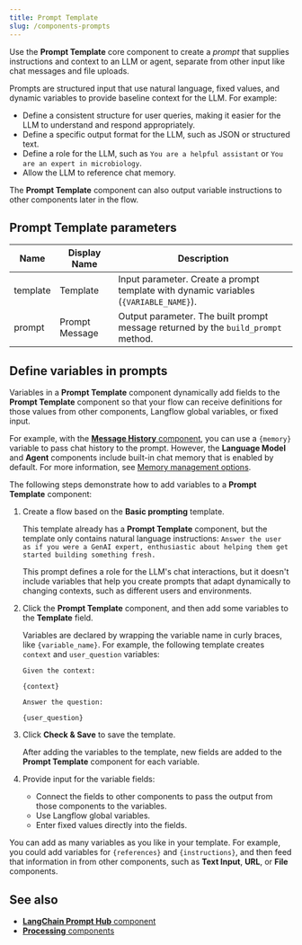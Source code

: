 ```yaml
---
title: Prompt Template
slug: /components-prompts
---
```


Use the **Prompt Template** core component to create a _prompt_ that supplies instructions and context to an LLM or agent, separate from other input like chat messages and file uploads.

Prompts are structured input that use natural language, fixed values, and dynamic variables to provide baseline context for the LLM.
For example:

* Define a consistent structure for user queries, making it easier for the LLM to understand and respond appropriately.
* Define a specific output format for the LLM, such as JSON or structured text.
* Define a role for the LLM, such as `You are a helpful assistant` or `You are an expert in microbiology`.
* Allow the LLM to reference chat memory.

The **Prompt Template** component can also output variable instructions to other components later in the flow.

## Prompt Template parameters

| Name     | Display Name   | Description                                                       |
|----------|----------------|-------------------------------------------------------------------|
| template | Template       | Input parameter. Create a prompt template with dynamic variables (`{VARIABLE_NAME}`). |
| prompt   | Prompt Message | Output parameter. The built prompt message returned by the `build_prompt` method. |

## Define variables in prompts

Variables in a **Prompt Template** component dynamically add fields to the **Prompt Template** component so that your flow can receive definitions for those values from other components, Langflow global variables, or fixed input.

For example, with the [**Message History** component](/components-helpers#message-history), you can use a `{memory}` variable to pass chat history to the prompt.
However, the **Language Model** and **Agent** components include built-in chat memory that is enabled by default.
For more information, see [Memory management options](/memory).

The following steps demonstrate how to add variables to a **Prompt Template** component:

1. Create a flow based on the **Basic prompting** template.

    This template already has a **Prompt Template** component, but the template only contains natural language instructions: `Answer the user as if you were a GenAI expert, enthusiastic about helping them get started building something fresh.`

    This prompt defines a role for the LLM's chat interactions, but it doesn't include variables that help you create prompts that adapt dynamically to changing contexts, such as different users and environments.

2. Click the **Prompt Template** component, and then add some variables to the **Template** field.

    Variables are declared by wrapping the variable name in curly braces, like `{variable_name}`.
    For example, the following template creates `context` and `user_question` variables:

    ```text
    Given the context:

    {context}

    Answer the question:

    {user_question}
    ```

4. Click **Check & Save** to save the template.

    After adding the variables to the template, new fields are added to the **Prompt Template** component for each variable.

5. Provide input for the variable fields:

   * Connect the fields to other components to pass the output from those components to the variables.
   * Use Langflow global variables.
   * Enter fixed values directly into the fields.

You can add as many variables as you like in your template.
For example, you could add variables for `{references}` and `{instructions}`, and then feed that information in from other components, such as **Text Input**, **URL**, or **File** components.

## See also

* [**LangChain Prompt Hub** component](/bundles-langchain#prompt-hub)
* [**Processing** components](/components-processing)
